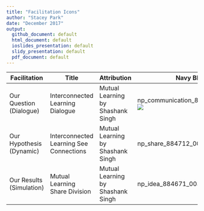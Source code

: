 ```yaml
---
title: "Facilitation Icons"
author: "Stacey Park"
date: "December 2017"
output: 
  github_document: default
  html_document: default
  ioslides_presentation: default
  slidy_presentation: default
  pdf_document: default
---
```


Facilitation| Title | Attribution | Navy Blue | Light Blue | Dark Red | Light Red
---|---|---|---|---|---|---
Our Question (Dialogue)| Interconnected Learning Dialogue | Mutual Learning by Shashank Singh | np_communication_884666_003F72 <img src = "https://cdn.rawgit.com/lzim/teampsd/hexagon_icons/np_communication_884666_003F72.svg"> | np_communication_884666_0083BE <img src = "https://cdn.rawgit.com/lzim/teampsd/hexagon_icons/np_communication_884666_0083BE.svg"> | np_communication_884666_772432 <img src = "https://cdn.rawgit.com/lzim/teampsd/hexagon_icons/np_communication_884666_772432.svg"> | np_communication_884666_C4262E <img src = "https://cdn.rawgit.com/lzim/teampsd/hexagon_icons/np_communication_884666_C4262E.svg">
Our Hypothesis (Dynamic) | Interconnected Learning See Connections | Mutual Learning by Shashank Singh | np_share_884712_003F72 <img src = "https://cdn.rawgit.com/lzim/teampsd/hexagon_icons/np_share_884712_003F72.svg"> | np_share_884712_0083BE <img src = "https://cdn.rawgit.com/lzim/teampsd/hexagon_icons/np_share_884712_0083BE.svg"> | np_share_884712_772432 <img src = "https://cdn.rawgit.com/lzim/teampsd/hexagon_icons/np_share_884712_772432.svg"> | np_share_884712_C4262E <img src = "https://cdn.rawgit.com/lzim/teampsd/hexagon_icons/np_share_884712_C4262E.svg">
Our Results (Simulation) | Mutual Learning Share Division | Mutual Learning by Shashank Singh | np_idea_884671_003F72 <img src = "https://cdn.rawgit.com/lzim/teampsd/hexagon_icons/np_idea_884671_003F72.svg"> | np_idea_884671_0083BE <img src = "https://cdn.rawgit.com/lzim/teampsd/hexagon_icons/np_idea_884671_0083BE.svg"> | np_idea_884671_772432 <img src = "https://cdn.rawgit.com/lzim/teampsd/hexagon_icons/np_idea_884671_772432.svg"> | np_idea_884671_C4262E <img src = "https://cdn.rawgit.com/lzim/teampsd/hexagon_icons/np_idea_884671_C4262E.svg">


